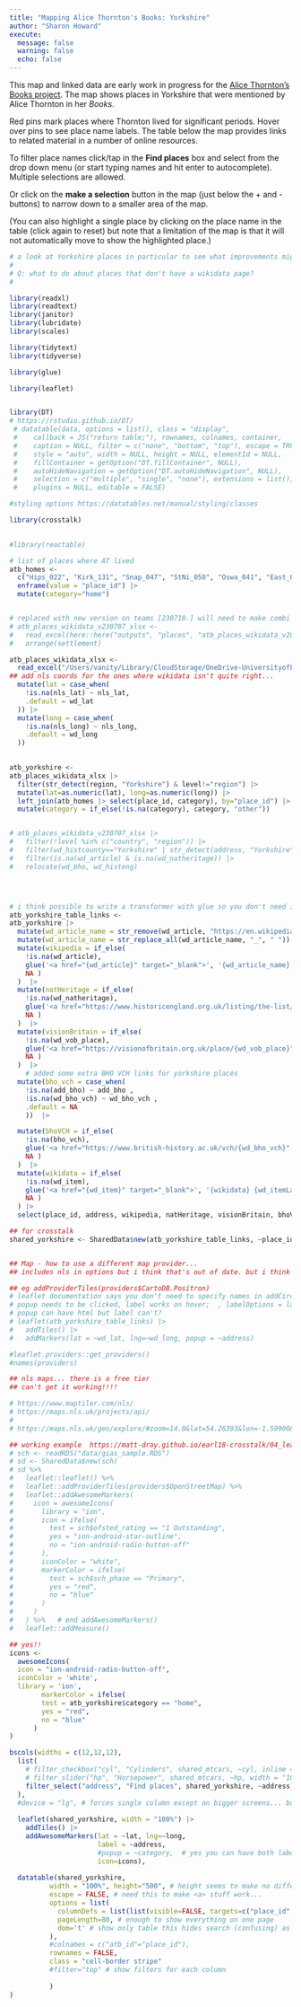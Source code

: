```yaml
---
title: "Mapping Alice Thornton's Books: Yorkshire"
author: "Sharon Howard"
execute: 
  message: false
  warning: false
  echo: false
---
```



This map and linked data are early work in progress for the [Alice Thornton's Books project](https://thornton.kdl.kcl.ac.uk/).
The map shows places in Yorkshire that were mentioned by Alice Thornton in her *Books*. 

Red pins mark places where Thornton lived for significant periods. Hover over pins to see place name labels. The table below the map provides links to related material in a number of online resources.

To filter place names click/tap in the **Find places** box and select from the drop down menu (or start typing names and hit enter to autocomplete). Multiple selections are allowed.

Or click on the **make a selection** button in the map (just below the + and - buttons) to narrow down to a smaller area of the map.

(You can also highlight a single place by clicking on the place name in the table (click again to reset) but note that a limitation of the map is that it will not automatically move to show the highlighted place.)


```r
# a look at Yorkshire places in particular to see what improvements might be needed
# 
# Q: what to do about places that don't have a wikidata page?
# 

library(readxl)
library(readtext)
library(janitor)
library(lubridate)
library(scales)

library(tidytext)
library(tidyverse)

library(glue)

library(leaflet)


library(DT)
# https://rstudio.github.io/DT/
 # datatable(data, options = list(), class = "display",
 #    callback = JS("return table;"), rownames, colnames, container,
 #    caption = NULL, filter = c("none", "bottom", "top"), escape = TRUE,
 #    style = "auto", width = NULL, height = NULL, elementId = NULL,
 #    fillContainer = getOption("DT.fillContainer", NULL),
 #    autoHideNavigation = getOption("DT.autoHideNavigation", NULL),
 #    selection = c("multiple", "single", "none"), extensions = list(),
 #    plugins = NULL, editable = FALSE)

#styling options https://datatables.net/manual/styling/classes

library(crosstalk)

 
#library(reactable)
```


```r

# list of places where AT lived
atb_homes <- 
  c("Hips_022", "Kirk_131", "Snap_047", "StNi_050", "Oswa_041", "East_019") |>
  enframe(value = "place_id") |>
  mutate(category="home")


# replaced with new version on teams [230710.] will need to make combi lat/long which isn't in new version.
# atb_places_wikidata_v230707_xlsx <-
#   read_excel(here::here("outputs", "places", "atb_places_wikidata_v20230707.xlsx")) |>
#   arrange(settlement)

atb_places_wikidata_xlsx <-
  read_excel("/Users/vanity/Library/CloudStorage/OneDrive-UniversityofEdinburgh/General/Ographies/atb_places_v20230710.xlsx") |>
## add nls coords for the ones where wikidata isn't quite right...
  mutate(lat = case_when(
    !is.na(nls_lat) ~ nls_lat,
    .default = wd_lat
  )) |>
  mutate(long = case_when(
    !is.na(nls_long) ~ nls_long,
    .default = wd_long
  ))

    
atb_yorkshire <-
atb_places_wikidata_xlsx |>
  filter(str_detect(region, "Yorkshire") & level!="region") |>
  mutate(lat=as.numeric(lat), long=as.numeric(long)) |>
  left_join(atb_homes |> select(place_id, category), by="place_id") |>
  mutate(category = if_else(!is.na(category), category, "other"))


# atb_places_wikidata_v230707_xlsx |>
#   filter(!level %in% c("country", "region")) |> 
#   filter(wd_histcounty=="Yorkshire" | str_detect(address, "Yorkshire")) |>
#   filter(is.na(wd_article) & is.na(wd_natheritage)) |>
#   relocate(wd_bho, wd_histeng)




# i think possible to write a transformer with glue so you don't need if_else but even like this it's still clearer than pasting...
atb_yorkshire_table_links <-
atb_yorkshire |>
  mutate(wd_article_name = str_remove(wd_article, "https://en.wikipedia.org/wiki/")) |>
  mutate(wd_article_name = str_replace_all(wd_article_name, "_", " ")) |>
  mutate(wikipedia = if_else(
    !is.na(wd_article),
    glue('<a href="{wd_article}" target="_blank">', '{wd_article_name}', '</a>') , 
    NA )
  )  |>
  mutate(natHeritage = if_else(
    !is.na(wd_natheritage),
    glue('<a href="https://www.historicengland.org.uk/listing/the-list/list-entry/{wd_natheritage}" target="_blank">', '{wd_natheritage}', '</a>') , 
    NA )
  )  |>
  mutate(visionBritain = if_else(
    !is.na(wd_vob_place),
    glue('<a href="https://visionofbritain.org.uk/place/{wd_vob_place}" target="_blank">', '{wd_vob_place}', '</a>') , 
    NA )
  )  |>
    # added some extra BHO VCH links for yorkshire places
  mutate(bho_vch = case_when(
    !is.na(add_bho) ~ add_bho ,
    !is.na(wd_bho_vch) ~ wd_bho_vch , 
    .default = NA 
    ))  |>

  mutate(bhoVCH = if_else(
    !is.na(bho_vch),
    glue('<a href="https://www.british-history.ac.uk/vch/{wd_bho_vch}" target="_blank">', '{bho_vch}', '</a>') , 
    NA )
  )  |>
  mutate(wikidata = if_else(
    !is.na(wd_item),
    glue('<a href="{wd_item}" target="_blank">', '{wikidata} {wd_itemLabel}', '</a>') , 
    NA )
  ) |>
  select(place_id, address, wikipedia, natHeritage, visionBritain, bhoVCH, wikidata, lat, long, category)

## for crosstalk
shared_yorkshire <- SharedData$new(atb_yorkshire_table_links, ~place_id)



```


```r
## Map - how to use a different map provider...
## includes nls in options but i think that's out of date. but i think there might be other ways to get stuff...

## eg addProviderTiles(providers$CartoDB.Positron)
# leaflet documentation says you don't need to specify names in addCircles if they're called lat and long. but not true...
# popup needs to be clicked, label works on hover;  , labelOptions = labelOptions(noHide = T) to show all the time.
# popup can have html but label can't?
# leaflet(atb_yorkshire_table_links) |> 
#   addTiles() |> 
#   addMarkers(lat = ~wd_lat, lng=~wd_long, popup = ~address)
```


```r
#leaflet.providers::get_providers()
#names(providers)
```

```r
## nls maps... there is a free tier
## can't get it working!!!!

# https://www.maptiler.com/nls/
# https://maps.nls.uk/projects/api/
# 
# https://maps.nls.uk/geo/explore/#zoom=14.0&lat=54.26393&lon=-1.59900&layers=1&b=1&marker=54.263929,-1.599004
```





    
```r
## working example  https://matt-dray.github.io/earl18-crosstalk/04_leaflet-flexdash-dt-crosstalk.html
# sch <- readRDS("data/gias_sample.RDS")
# sd <- SharedData$new(sch)
# sd %>% 
#   leaflet::leaflet() %>%
#   leaflet::addProviderTiles(providers$OpenStreetMap) %>% 
#   leaflet::addAwesomeMarkers(
#     icon = awesomeIcons(
#       library = "ion",
#       icon = ifelse(
#         test = sch$ofsted_rating == "1 Outstanding",
#         yes = "ion-android-star-outline",
#         no = "ion-android-radio-button-off"
#       ),
#       iconColor = "white",
#       markerColor = ifelse(
#         test = sch$sch_phase == "Primary", 
#         yes = "red",
#         no = "blue"
#       )
#     )
#   ) %>%   # end addAwesomeMarkers()
#   leaflet::addMeasure()

## yes!!
icons <- 
  awesomeIcons(
  icon = "ion-android-radio-button-off",
  iconColor = 'white',
  library = 'ion',
        markerColor = ifelse(
        test = atb_yorkshire$category == "home", 
        yes = "red",
        no = "blue"
      )
)

```


```r

bscols(widths = c(12,12,12),
  list(
    # filter_checkbox("cyl", "Cylinders", shared_mtcars, ~cyl, inline = TRUE),
    # filter_slider("hp", "Horsepower", shared_mtcars, ~hp, width = "100%"),
    filter_select("address", "Find places", shared_yorkshire, ~address)
  ),
  #device = "lg", # forces single column except on bigger screens... but really want always single column?
  
  leaflet(shared_yorkshire, width = "100%") |> 
    addTiles() |> 
    addAwesomeMarkers(lat = ~lat, lng=~long, 
                      label = ~address, 
                      #popup = ~category,  # yes you can have both label and popup
                      icon=icons),
  
  datatable(shared_yorkshire,
          width = "100%", height="500", # height seems to make no difference on web page, only in preview ???
          escape = FALSE, # need this to make <a> stuff work...
          options = list(
            columnDefs = list(list(visible=FALSE, targets=c("place_id", "lat", "long", "category")) ), # hide named columns
            pageLength=80, # enough to show everything on one page
            dom='t' # show only table this hides search (confusing) as well as pagination stuff (not needed if single page). 
          ),
          #colnames = c("atb_id"="place_id"),
          rownames = FALSE,
          class = "cell-border stripe"
          #filter="top" # show filters for each column
  
          )
)
```

